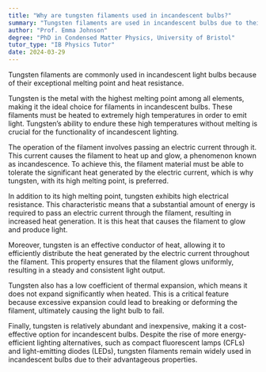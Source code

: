 ```yaml
---
title: "Why are tungsten filaments used in incandescent bulbs?"
summary: "Tungsten filaments are used in incandescent bulbs due to their high melting point and resistance to heat."
author: "Prof. Emma Johnson"
degree: "PhD in Condensed Matter Physics, University of Bristol"
tutor_type: "IB Physics Tutor"
date: 2024-03-29
---
```


Tungsten filaments are commonly used in incandescent light bulbs because of their exceptional melting point and heat resistance.

Tungsten is the metal with the highest melting point among all elements, making it the ideal choice for filaments in incandescent bulbs. These filaments must be heated to extremely high temperatures in order to emit light. Tungsten’s ability to endure these high temperatures without melting is crucial for the functionality of incandescent lighting.

The operation of the filament involves passing an electric current through it. This current causes the filament to heat up and glow, a phenomenon known as incandescence. To achieve this, the filament material must be able to tolerate the significant heat generated by the electric current, which is why tungsten, with its high melting point, is preferred.

In addition to its high melting point, tungsten exhibits high electrical resistance. This characteristic means that a substantial amount of energy is required to pass an electric current through the filament, resulting in increased heat generation. It is this heat that causes the filament to glow and produce light.

Moreover, tungsten is an effective conductor of heat, allowing it to efficiently distribute the heat generated by the electric current throughout the filament. This property ensures that the filament glows uniformly, resulting in a steady and consistent light output.

Tungsten also has a low coefficient of thermal expansion, which means it does not expand significantly when heated. This is a critical feature because excessive expansion could lead to breaking or deforming the filament, ultimately causing the light bulb to fail.

Finally, tungsten is relatively abundant and inexpensive, making it a cost-effective option for incandescent bulbs. Despite the rise of more energy-efficient lighting alternatives, such as compact fluorescent lamps (CFLs) and light-emitting diodes (LEDs), tungsten filaments remain widely used in incandescent bulbs due to their advantageous properties.
    